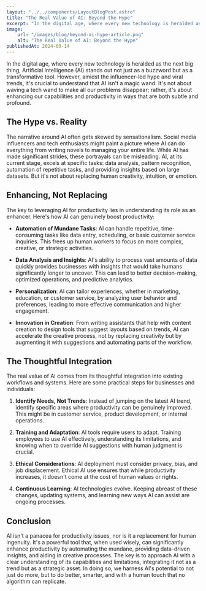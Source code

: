```yaml
---
layout: "../../components/LayoutBlogPost.astro"
title: "The Real Value of AI: Beyond the Hype"
excerpt: "In the digital age, where every new technology is heralded as the next big thing, Artificial Intelligence (AI) stands out not just as a buzzword but as a transformative tool."
image:
    url: "/images/blog/beyond-ai-hype-article.png"
    alt: "The Real Value of AI: Beyond the Hype"
publishedAt: 2024-09-14
---
```


In the digital age, where every new technology is heralded as the next big thing, Artificial Intelligence (AI) stands out not just as a buzzword but as a transformative tool. However, amidst the influencer-led hype and viral trends, it's crucial to understand that AI isn't a magic wand. It's not about waving a tech wand to make all our problems disappear; rather, it's about enhancing our capabilities and productivity in ways that are both subtle and profound.

## The Hype vs. Reality

The narrative around AI often gets skewed by sensationalism. Social media influencers and tech enthusiasts might paint a picture where AI can do everything from writing novels to managing your entire life. While AI has made significant strides, these portrayals can be misleading. AI, at its current stage, excels at specific tasks: data analysis, pattern recognition, automation of repetitive tasks, and providing insights based on large datasets. But it's not about replacing human creativity, intuition, or emotion.

## Enhancing, Not Replacing

The key to leveraging AI for productivity lies in understanding its role as an enhancer. Here's how AI can genuinely boost productivity:

- **Automation of Mundane Tasks**: AI can handle repetitive, time-consuming tasks like data entry, scheduling, or basic customer service inquiries. This frees up human workers to focus on more complex, creative, or strategic activities.

- **Data Analysis and Insights**: AI's ability to process vast amounts of data quickly provides businesses with insights that would take humans significantly longer to uncover. This can lead to better decision-making, optimized operations, and predictive analytics.

- **Personalization**: AI can tailor experiences, whether in marketing, education, or customer service, by analyzing user behavior and preferences, leading to more effective communication and higher engagement.

- **Innovation in Creation**: From writing assistants that help with content creation to design tools that suggest layouts based on trends, AI can accelerate the creative process, not by replacing creativity but by augmenting it with suggestions and automating parts of the workflow.

## The Thoughtful Integration

The real value of AI comes from its thoughtful integration into existing workflows and systems. Here are some practical steps for businesses and individuals:

1. **Identify Needs, Not Trends**: Instead of jumping on the latest AI trend, identify specific areas where productivity can be genuinely improved. This might be in customer service, product development, or internal operations.

2. **Training and Adaptation**: AI tools require users to adapt. Training employees to use AI effectively, understanding its limitations, and knowing when to override AI suggestions with human judgment is crucial.

3. **Ethical Considerations**: AI deployment must consider privacy, bias, and job displacement. Ethical AI use ensures that while productivity increases, it doesn't come at the cost of human values or rights.

4. **Continuous Learning**: AI technologies evolve. Keeping abreast of these changes, updating systems, and learning new ways AI can assist are ongoing processes.

## Conclusion

AI isn't a panacea for productivity issues, nor is it a replacement for human ingenuity. It's a powerful tool that, when used wisely, can significantly enhance productivity by automating the mundane, providing data-driven insights, and aiding in creative processes. The key is to approach AI with a clear understanding of its capabilities and limitations, integrating it not as a trend but as a strategic asset. In doing so, we harness AI's potential to not just do more, but to do better, smarter, and with a human touch that no algorithm can replicate.
